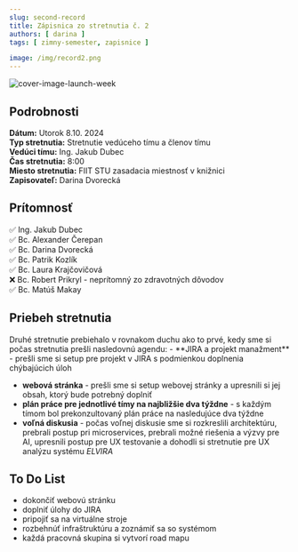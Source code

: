 ```yaml
---
slug: second-record
title: Zápisnica zo stretnutia č. 2
authors: [ darina ]
tags: [ zimny-semester, zapisnice ]

image: /img/record2.png
---
```

![cover-image-launch-week](/img/record2.png)

<!-- ❌✅ -->
<!-- truncate -->

## Podrobnosti

**Dátum:** Utorok 8.10. 2024  
**Typ stretnutia:** Stretnutie vedúceho tímu a členov tímu  
**Vedúci tímu:** Ing. Jakub Dubec  
**Čas stretnutia:** 8:00  
**Miesto stretnutia:** FIIT STU zasadacia miestnosť v knižnici   
**Zapisovateľ:** Darina Dvorecká


## Prítomnosť

 ✅ Ing. Jakub Dubec  
 ✅ Bc. Alexander Čerepan  
 ✅ Bc. Darina Dvorecká  
 ✅ Bc. Patrik Kozlík  
 ✅ Bc. Laura Krajčovičová  
 ❌ Bc. Robert Prikryl - neprítomný zo zdravotných dôvodov  
 ✅ Bc. Matúš Makay

## Priebeh stretnutia
<div style={{ textAlign: 'justify' }}>
Druhé stretnutie prebiehalo v rovnakom duchu ako to prvé, kedy sme si počas stretnutia prešli nasledovnú agendu:
- **JIRA a projekt manažment** - prešli sme si setup pre projekt v JIRA s podmienkou doplnenia chýbajúcich úloh

- **webová stránka** - prešli sme si setup webovej stránky a upresnili si jej obsah, ktorý bude potrebný doplniť
- **plán práce pre jednotlivé tímy na najbližšie dva týždne** - s každým tímom bol prekonzultovaný plán práce na nasledujúce dva týždne
- **voľná diskusia** - počas voľnej diskusie sme si rozkreslili architektúru, prebrali postup pri microservices, prebrali možné riešenia a výzvy pre AI, upresnili postup pre UX testovanie a dohodli si stretnutie pre UX analýzu systému *ELVIRA*
</div>


## To Do List

- dokončiť webovú stránku
- doplniť úlohy do JIRA
- pripojiť sa na virtuálne stroje
- rozbehnúť infraštruktúru a zoznámiť sa so systémom
- každá pracovná skupina si vytvorí road mapu
